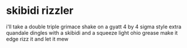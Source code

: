 
# skibidi rizzler

i'll take a double triple grimace shake on a gyatt 4 by 4 sigma style extra quandale dingles with a skibidi and a squeeze light ohio grease make it edge rizz it and let it mew

